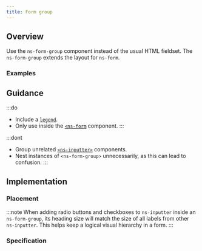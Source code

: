 ```yaml
---
title: Form group
---
```




## Overview

<CompDetails name={componentName} />

Use the `ns-form-group` component instead of the usual HTML fieldset. The `ns-form-group` extends the layout for `ns-form`.

### Examples

<ExampleViewer type="standard" />

## Guidance

:::do
- Include a [`legend`](#specification-attribute-legend).
- Only use inside the [`<ns-form`](/components/ns-form) component.
:::

:::dont
- Group unrelated [`<ns-inputter>`](/components/ns-inputter) components.
- Nest instances of `<ns-form-group>` unnecessarily, as this can lead to confusion.
:::

## Implementation

### Placement

<Placement name={componentName} />

:::note
When adding radio buttons and checkboxes to `ns-inputter` inside an `ns-form-group`, its heading size will match the size of all labels from other `ns-inputter`. This helps keep a logical visual hierarchy in a form.
:::

### Specification

<Specification name={componentName} />

